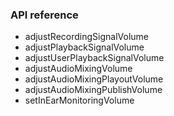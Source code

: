 <PlatformWrapper platform="unreal">

### API reference

- <Link to="{{Global.API_REF_UE_ROOT_VOICE_SDK}}/class_irtcengine.html#api_irtcengine_adjustrecordingsignalvolume">adjustRecordingSignalVolume</Link>

- <Link to="{{Global.API_REF_UE_ROOT_VOICE_SDK}}/class_irtcengine.html#api_irtcengine_adjustplaybacksignalvolume">adjustPlaybackSignalVolume</Link>

- <Link to="{{Global.API_REF_UE_ROOT_VOICE_SDK}}/class_irtcengine.html#api_irtcengine_adjustuserplaybacksignalvolume">adjustUserPlaybackSignalVolume</Link>

- <Link to="{{Global.API_REF_UE_ROOT_VOICE_SDK}}/class_irtcengine.html#api_irtcengine_adjustaudiomixingvolume">adjustAudioMixingVolume</Link>

- <Link to="{{Global.API_REF_UE_ROOT_VOICE_SDK}}/class_irtcengine.html#api_irtcengine_adjustaudiomixingplayoutvolume">adjustAudioMixingPlayoutVolume</Link>

- <Link to="{{Global.API_REF_UE_ROOT_VOICE_SDK}}/class_irtcengine.html#api_irtcengine_adjustaudiomixingpublishvolume">adjustAudioMixingPublishVolume</Link>

- <Link to="{{Global.API_REF_UE_ROOT_VOICE_SDK}}/class_irtcengine.html#api_irtcengine_setinearmonitoringvolume">setInEarMonitoringVolume</Link>

</PlatformWrapper>